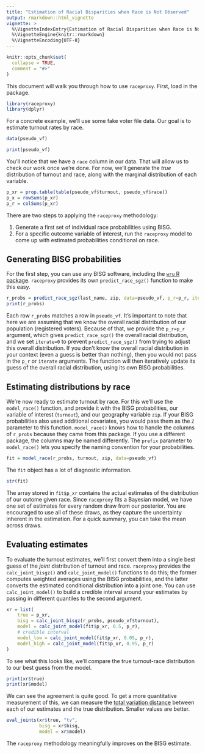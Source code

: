 ```yaml
---
title: "Estimation of Racial Disparities when Race is Not Observed"
output: rmarkdown::html_vignette
vignette: >
  %\VignetteIndexEntry{Estimation of Racial Disparities when Race is Not Observed}
  %\VignetteEngine{knitr::rmarkdown}
  %\VignetteEncoding{UTF-8}
---
```


```r
knitr::opts_chunk$set(
  collapse = TRUE,
  comment = "#>"
)
```

This document will walk you through how to use `raceproxy`. First, load in the package.

```r
library(raceproxy)
library(dplyr)
```

For a concrete example, we'll use some fake voter file data.
Our goal is to estimate turnout rates by race.

```r
data(pseudo_vf)

print(pseudo_vf)
```

You'll notice that we have a `race` column in our data.
That will allow us to check our work once we're done.
For now, we'll generate the *true* distribution of turnout and race, along with the marginal distribution of each variable.

```r
p_xr = prop.table(table(pseudo_vf$turnout, pseudo_vf$race))
p_x = rowSums(p_xr)
p_r = colSums(p_xr)
```

There are two steps to applying the `raceproxy` methodology:

1. Generate a first set of individual race probabilities using BISG.
1. For a specific outcome variable of interest, run the `raceproxy` model to come up with estimated probabilities conditional on race.

## Generating BISG probabilities

For the first step, you can use any BISG software, including the [`wru` R package](https://cran.r-project.org/package=wru).
`raceproxy` provides its own `predict_race_sgz()` function to make this easy.

```r
r_probs = predict_race_sgz(last_name, zip, data=pseudo_vf, p_r=p_r, iterate=0)
print(r_probs)
```

Each row `r_probs` matches a row in `pseudo_vf`.
It's important to note that here we are assuming that we know the overall racial distribution of our population (registered voters).
Because of that, we provide the `p_r=p_r` argument, which gives `predict_race_sgz()` the overall racial distribution, and we set `iterate=0` to prevent `predict_race_sgz()` from trying to adjust this overall distribution.
If you don't know the overall racial distribution in your context (even a guess is better than nothing), then you would not pass in the `p_r` or `iterate` arguments.
The function will then iteratively update its guess of the overall racial distribution, using its own BISG probabilities.

## Estimating distributions by race

We're now ready to estimate turnout by race.
For this we'll use the `model_race()` function, and provide it with the BISG probabilities, our variable of interest (`turnout`), and our geography variable `zip`.
If your BISG probabilities also used additional covariates, you would pass them as the `Z` parameter to this function.
`model_race()` knows how to handle the columns of `r_probs` because they came from this package.
If you use a different package, the columns may be named differently.
The `prefix` parameter to `model_race()` lets you specify the naming convention for your probabilities.

```r
fit = model_race(r_probs, turnout, zip, data=pseudo_vf)
```

The `fit` object has a lot of diagnostic information.

```r
str(fit)
```

The array stored in `fit$p_xr` contains the actual estimates of the distribution of our outome given race.
Since `raceproxy` fits a Bayesian model, we have one set of estimates for every random draw from our posterior.
You are encouraged to use all of these draws, as they capture the uncertainty inherent in the estimation.
For a  quick summary, you can take the mean across draws.

## Evaluating estimates

To evaluate the turnout estimates, we'll first convert them into a single best guess of the *joint* distribution of turnout and race.
`raceproxy` provides the `calc_joint_bisgz()` and `calc_joint_model()` functions to do this; the former computes weighted averages using the BISG probabilities, and the latter converts  the estimated conditional distribution into a joint one.
You can use `calc_joint_model()` to build a credible interval around your estimates by passing in different quantiles to the second argument.

```r
xr = list(
    true = p_xr,
    bisg = calc_joint_bisgz(r_probs, pseudo_vf$turnout),
    model = calc_joint_model(fit$p_xr, 0.5, p_r),
    # credible interval
    model_low = calc_joint_model(fit$p_xr, 0.05, p_r),
    model_high = calc_joint_model(fit$p_xr, 0.95, p_r)
)
```

To see what this looks like, we'll compare the true turnout-race distribution to our best guess from the model.

```r
print(xr$true)
print(xr$model)
```

We can see the agreement is quite good.
To get a more quantitative measurement of this, we can measure the [total variation distance](https://en.wikipedia.org/wiki/Total_variation_distance_of_probability_measures) between each of our estimates and the true distribution.
Smaller values are better.

```r
eval_joints(xr$true, "tv",
            bisg = xr$bisg,
            model = xr$model)
```

The `raceproxy` methodology meaningfully improves on the BISG estimate.
